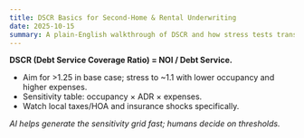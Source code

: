 ```yaml
---
title: DSCR Basics for Second-Home & Rental Underwriting
date: 2025-10-15
summary: A plain-English walkthrough of DSCR and how stress tests translate to risk.
---
```


**DSCR (Debt Service Coverage Ratio) = NOI / Debt Service.**

- Aim for >1.25 in base case; stress to ~1.1 with lower occupancy and higher expenses.
- Sensitivity table: occupancy × ADR × expenses.
- Watch local taxes/HOA and insurance shocks specifically.

_AI helps generate the sensitivity grid fast; humans decide on thresholds._
